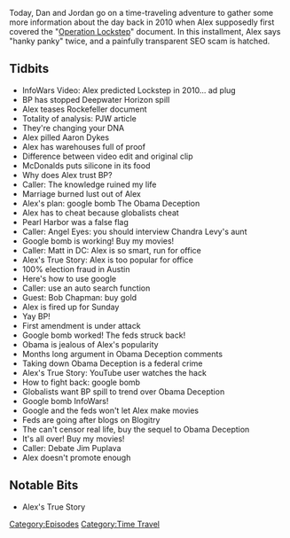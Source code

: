 {{DEFAULTSORT:
    #_EPISODE_0537:July 16-18, 2010
}}{{Episode
    | title             = July 16-18, 2010
    | caption           = Listen to this episode on [https://knowledgefight.libsyn.com/537-july-16-18-2010 Libsyn] [https://open.spotify.com/episode/2tbn4XfTZjcbZC7Q76xI0q Spotify], Read the [[Transcript/537: July 16-18, 2010|Unofficial Transcript]]
    | episodeNumber     = 537
    | length            = 01:51:47
    | airDate           = March 3, 2021
    | coverageStartDate = July 16, 2010
    | coverageEndDate   = July 18, 2010
    | episodeType       = [[:Category:Time Travel|Time Travel]]
    | appearance        = [[Paul Joseph Watson]], [[Aaron Dykes]], [[Chandra Levy]], [[Bob Chapman]], [[Jim Puplava]]
    | previousEpisode   = [[536: February 28, 2021]]
    | nextEpisode       = [[538: March 2, 2021]]
}}

{{Stub}}

Today, Dan and Jordan go on a time-traveling adventure to gather some more information about the day back in 2010 when Alex supposedly first covered the "[[Operation Lockstep]]" document. In this installment, Alex says "hanky panky" twice, and a painfully transparent SEO scam is hatched.

==Tidbits==

*InfoWars Video: Alex predicted Lockstep in 2010... ad plug
*BP has stopped Deepwater Horizon spill
*Alex teases Rockefeller document
*Totality of analysis: PJW article
*They're changing your DNA
*Alex pilled Aaron Dykes
*Alex has warehouses full of proof
*Difference between video edit and original clip
*McDonalds puts silicone in its food
*Why does Alex trust BP?
*Caller: The knowledge ruined my life
*Marriage burned lust out of Alex
*Alex's plan: google bomb The Obama Deception
*Alex has to cheat because globalists cheat
*Pearl Harbor was a false flag
*Caller: Angel Eyes: you should interview Chandra Levy's aunt
*Google bomb is working! Buy my movies!
*Caller: Matt in DC: Alex is so smart, run for office
*Alex's True Story: Alex is too popular for office
*100% election fraud in Austin
*Here's how to use google
*Caller: use an auto search function
*Guest: Bob Chapman: buy gold
*Alex is fired up for Sunday
*Yay BP!
*First amendment is under attack
*Google bomb worked! The feds struck back!
*Obama is jealous of Alex's popularity
*Months long argument in Obama Deception comments
*Taking down Obama Deception is a federal crime
*Alex's True Story: YouTube user watches the hack
*How to fight back: google bomb
*Globalists want BP spill to trend over Obama Deception
*Google bomb InfoWars!
*Google and the feds won't let Alex make movies
*Feds are going after blogs on Blogitry
*The can't censor real life, buy the sequel to Obama Deception
*It's all over! Buy my movies!
*Caller: Debate Jim Puplava
*Alex doesn't promote enough

==Notable Bits==

*Alex's True Story

[[Category:Episodes]]
[[Category:Time Travel]]
